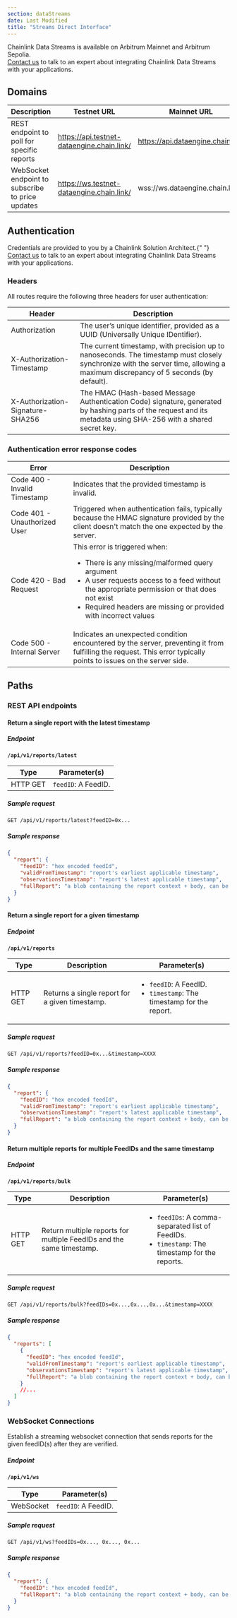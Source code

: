 ```yaml
---
section: dataStreams
date: Last Modified
title: "Streams Direct Interface"
---
```



<Aside type="note" title="Mainnet Access">
  Chainlink Data Streams is available on Arbitrum Mainnet and Arbitrum Sepolia.
</Aside>

<Aside type="note" title="Talk to an expert">
  <a href="https://chainlinkcommunity.typeform.com/datastreams?#ref_id=docs">Contact us</a> to talk to an expert about
  integrating Chainlink Data Streams with your applications.
</Aside>

## Domains

| Description                                      | Testnet URL                                | Mainnet URL                       |
| ------------------------------------------------ | ------------------------------------------ | --------------------------------- |
| REST endpoint to poll for specific reports       | https://api.testnet-dataengine.chain.link/ | https://api.dataengine.chain.link |
| WebSocket endpoint to subscribe to price updates | https://ws.testnet-dataengine.chain.link/  | wss://ws.dataengine.chain.link    |

## Authentication

<Aside type="note" title="Early Access">
  Credentials are provided to you by a Chainlink Solution Architect.{" "}
  <a href="https://chainlinkcommunity.typeform.com/datastreams?#ref_id=docs">Contact us</a> to talk to an expert about
  integrating Chainlink Data Streams with your applications.
</Aside>

### Headers

All routes require the following three headers for user authentication:

| Header                           | Description                                                                                                                                                                     |
| -------------------------------- | ------------------------------------------------------------------------------------------------------------------------------------------------------------------------------- |
| Authorization                    | The user’s unique identifier, provided as a UUID (Universally Unique IDentifier).                                                                                               |
| X-Authorization-Timestamp        | The current timestamp, with precision up to nanoseconds. The timestamp must closely synchronize with the server time, allowing a maximum discrepancy of 5 seconds (by default). |
| X-Authorization-Signature-SHA256 | The HMAC (Hash-based Message Authentication Code) signature, generated by hashing parts of the request and its metadata using SHA-256 with a shared secret key.                 |

### Authentication error response codes

| Error                        | Description                                                                                                                                                                                                                                                             |
| ---------------------------- | ----------------------------------------------------------------------------------------------------------------------------------------------------------------------------------------------------------------------------------------------------------------------- |
| Code 400 - Invalid Timestamp | Indicates that the provided timestamp is invalid.                                                                                                                                                                                                                       |
| Code 401 - Unauthorized User | Triggered when authentication fails, typically because the HMAC signature provided by the client doesn't match the one expected by the server.                                                                                                                          |
| Code 420 - Bad Request       | This error is triggered when: <ul><li>There is any missing/malformed query argument</li><li>A user requests access to a feed without the appropriate permission or that does not exist</li><li>Required headers are missing or provided with incorrect values</li></ul> |
| Code 500 - Internal Server   | Indicates an unexpected condition encountered by the server, preventing it from fulfilling the request. This error typically points to issues on the server side.                                                                                                       |

## Paths

### REST API endpoints

#### Return a single report with the latest timestamp

##### Endpoint

**`/api/v1/reports/latest`**

| Type     | Parameter(s)        |
| -------- | ------------------- |
| HTTP GET | `feedID`: A FeedID. |

##### Sample request

```http
GET /api/v1/reports/latest?feedID=0x...
```

##### Sample response

```json
{
  "report": {
    "feedID": "hex encoded feedId",
    "validFromTimestamp": "report's earliest applicable timestamp",
    "observationsTimestamp": "report's latest applicable timestamp",
    "fullReport": "a blob containing the report context + body, can be passed unmodified to the contract for verification"
  }
}
```

#### Return a single report for a given timestamp

##### Endpoint

**`/api/v1/reports`**

| Type     | Description                                    | Parameter(s)                                                                             |
| -------- | ---------------------------------------------- | ---------------------------------------------------------------------------------------- |
| HTTP GET | Returns a single report for a given timestamp. | <ul><li>`feedID`: A FeedID.</li><li>`timestamp`: The timestamp for the report.</li></ul> |

##### Sample request

```http
GET /api/v1/reports?feedID=0x...&timestamp=XXXX
```

##### Sample response

```json
{
  "report": {
    "feedID": "hex encoded feedId",
    "validFromTimestamp": "report's earliest applicable timestamp",
    "observationsTimestamp": "report's latest applicable timestamp",
    "fullReport": "a blob containing the report context + body, can be passed unmodified to the contract for verification"
  }
}
```

#### Return multiple reports for multiple FeedIDs and the same timestamp

##### Endpoint

**`/api/v1/reports/bulk`**

| Type     | Description                                                          | Parameter(s)                                                                                                        |
| -------- | -------------------------------------------------------------------- | ------------------------------------------------------------------------------------------------------------------- |
| HTTP GET | Return multiple reports for multiple FeedIDs and the same timestamp. | <ul><li>`feedIDs`: A comma-separated list of FeedIDs.</li><li>`timestamp`: The timestamp for the reports.</li></ul> |

##### Sample request

```http
GET /api/v1/reports/bulk?feedIDs=0x...,0x...,0x...&timestamp=XXXX
```

##### Sample response

```json
{
  "reports": [
    {
      "feedID": "hex encoded feedId",
      "validFromTimestamp": "report's earliest applicable timestamp",
      "observationsTimestamp": "report's latest applicable timestamp",
      "fullReport": "a blob containing the report context + body, can be passed unmodified to the contract for verification"
    }
    //...
  ]
}
```

### WebSocket Connections

Establish a streaming websocket connection that sends reports for the given feedID(s) after they are verified.

##### Endpoint

**`/api/v1/ws`**

| Type      | Parameter(s)        |
| --------- | ------------------- |
| WebSocket | `feedID`: A FeedID. |

##### Sample request

```http
GET /api/v1/ws?feedIDs=0x..., 0x..., 0x...
```

##### Sample response

```json
{
  "report": {
    "feedID": "hex encoded feedId",
    "fullReport": "a blob containing the report context + body, can be passed unmodified to the contract for verification"
  }
}
```
